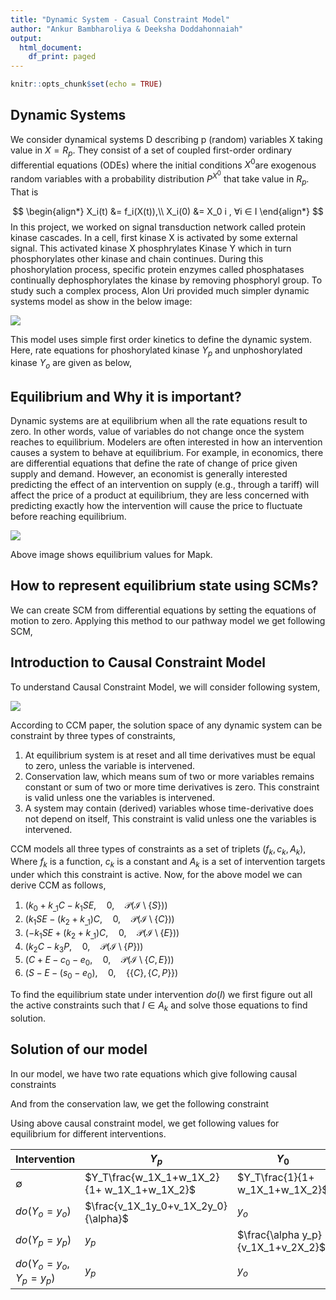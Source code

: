 ```yaml
---
title: "Dynamic System - Casual Constraint Model"
author: "Ankur Bambharoliya & Deeksha Doddahonnaiah"
output:
  html_document:
    df_print: paged
---
```


```r
knitr::opts_chunk$set(echo = TRUE)
```

## Dynamic Systems

We consider dynamical systems D describing p (random) variables X taking value in $X = R_p$. They consist of a set of coupled first-order ordinary differential equations (ODEs) where the initial conditions $X^0$are exogenous random variables with a probability distribution $P^{X^0}$ that take value in $R_p$. That is

$$
\begin{align*}
X_i(t) &= f_i(X(t)),\\
X_i(0) &= X_0
i
, ∀i ∈ I
\end{align*}
$$
In this project, we worked on signal transduction network called protein kinase cascades. In a cell, first kinase X is activated by some external signal. This activated kinase X phosphrylates Kinase Y which in turn phosphorylates other kinase and chain continues. During this phoshorylation process, specific protein enzymes called phosphatases continually dephosphorylates the kinase by removing phosphoryl group. To study such a complex process, Alon Uri provided much simpler dynamic systems model as show in the below image:


![](./fig/pathway.png)


This model uses simple first order kinetics to define the dynamic system. Here, rate equations for phoshorylated kinase $Y_p$ and unphoshorylated kinase $Y_o$ are given as below,


\begin{align*}
\frac{d Y_p}{dt} &= v_1X_1Y_o +v_2X_2Y_o -\alpha Y_p\\
\\

\frac{d Y_o}{dt} &= -v_1X_1Y_o - v_2X_2Y_o +\alpha Y_p
\end{align*}


## Equilibrium and Why it is important?

Dynamic systems are at equilibrium when all the rate equations result to zero. In other words, value of variables do not change once the system reaches to equilibrium. Modelers are often interested in how an intervention causes a system to behave at equilibrium.  For example, in economics, there are differential equations that define the rate of change of price given supply and demand.  However, an economist is generally interested predicting the effect of an intervention on supply (e.g., through a tariff) will affect the price of a product at equilibrium, they are less concerned with predicting exactly how the intervention will cause the price to fluctuate before reaching equilibrium.

![](./fig/Mapk_DS.png)

Above image shows equilibrium values for Mapk.

## How to represent equilibrium state using SCMs?
We can create SCM from differential equations by setting the equations of motion to zero. Applying this method to our pathway model we get following SCM,

\begin{align*}
Y_p &= \frac{v_1X_1Y_o +v_2X_2Y_o}{\alpha}\\
\\
Y_o &= \frac{\alpha Y_p}{v_1X_1 +v_2X_2}\\
\end{align*}

## Introduction to Causal Constraint Model
To understand Causal Constraint Model, we will consider following system,

![](./fig/enzyme reaction.png)

According to CCM paper, the solution space of any dynamic system can be constraint by three types of constraints,

1. At equilibrium system is at reset and all time derivatives must be equal to zero, unless the variable is intervened.
2. Conservation law, which means sum of two or more variables remains constant or sum of two or more time derivatives is zero. This constraint is valid unless one the variables is intervened.
3. A system may contain (derived) variables whose time-derivative does not depend on itself, This constraint is valid unless one the variables is intervened.

CCM models all three types of constraints as a set of triplets $(f_k, c_k, A_k)$,
Where $f_k$ is a function, $c_k$ is a constant and $A_k$ is a set of intervention targets under which this constraint is active. Now, for the above model we can derive CCM as follows,

1. $(k_0 + k_{\_1}C-k_1SE, \quad 0, \quad \mathcal{P}(\mathcal{I} \setminus\{S\}))$
2. $(k_1SE - (k_2 + k_{\_1})C, \quad 0, \quad \mathcal{P}(\mathcal{I} \setminus\{C\}))$
3. $(-k_1SE + (k_2 + k_{\_1})C, \quad 0, \quad \mathcal{P}(\mathcal{I} \setminus\{E\}))$
4. $(k_2C - k_3P, \quad 0, \quad \mathcal{P}(\mathcal{I} \setminus\{P\}))$
5. $(C+E-c_0-e_0, \quad 0, \quad \mathcal{P}(\mathcal{I} \setminus\{C, E\}))$
5. $(S-E-(s_0-e_0), \quad 0, \quad \{\{C\}, \{C, P\}\})$

To find the equilibrium state under intervention $do(I)$ we first figure out all the active constraints such that $I\in A_k$ and solve those equations to find solution.

## Solution of our model
In our model, we have two rate equations which give following causal constraints 
\begin{align*}
v_1X_1Y_o +v_2X_2Y_o -\alpha Y_p, & \quad 0, &\{\emptyset, Y_0\} \\
-v_1X_1Y_o - v_2X_2Y_o +\alpha Y_p, & \quad 0, &\{\emptyset, Y_p\}
\end{align*}

And from the conservation law, we get the following constraint
\begin{align*}
Y_o + Y_p- Y_T, & \quad 0, &\{\emptyset\}
\end{align*}

Using above causal constraint model, we get following values for equilibrium for different interventions.

| Intervention | $Y_p$ | $Y_0$ |
|----------------|-----------------------------------------------------------------------|---------------------------------------------------------|
| $\emptyset$ |$Y_T\frac{w_1X_1+w_1X_2}{1+ w_1X_1+w_1X_2}$| $Y_T\frac{1}{1+ w_1X_1+w_1X_2}$ |
| $do(Y_o = y_o)$ |$\frac{v_1X_1y_0+v_1X_2y_0}{\alpha}$|$y_o$|
| $do(Y_p = y_p)$ |$y_p$  | $\frac{\alpha y_p}{v_1X_1+v_2X_2}$ |
| $do(Y_o = y_o, Y_p = y_p)$ | $y_p$ |  $y_o$|
